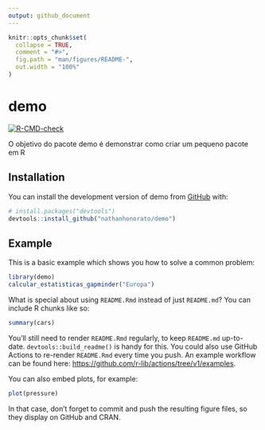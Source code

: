```yaml
---
output: github_document
---
```


<!-- README.md is generated from README.Rmd. Please edit that file -->

```r
knitr::opts_chunk$set(
  collapse = TRUE,
  comment = "#>",
  fig.path = "man/figures/README-",
  out.width = "100%"
)
```

# demo

<!-- badges: start -->

[![R-CMD-check](https://github.com/nathanhonorato/demo/actions/workflows/R-CMD-check.yaml/badge.svg)](https://github.com/nathanhonorato/demo/actions/workflows/R-CMD-check.yaml)
<!-- badges: end -->

O objetivo do pacote demo é demonstrar como criar um pequeno pacote em R

## Installation

You can install the development version of demo from [GitHub](https://github.com/) with:

``` r
# install.packages("devtools")
devtools::install_github("nathanhonorato/demo")
```

## Example

This is a basic example which shows you how to solve a common problem:

```r
library(demo)
calcular_estatisticas_gapminder("Europa")
```

What is special about using `README.Rmd` instead of just `README.md`? You can include R chunks like so:

```r
summary(cars)
```

You'll still need to render `README.Rmd` regularly, to keep `README.md` up-to-date. `devtools::build_readme()` is handy for this. You could also use GitHub Actions to re-render `README.Rmd` every time you push. An example workflow can be found here: <https://github.com/r-lib/actions/tree/v1/examples>.

You can also embed plots, for example:

```r
plot(pressure)
```

In that case, don't forget to commit and push the resulting figure files, so they display on GitHub and CRAN.
